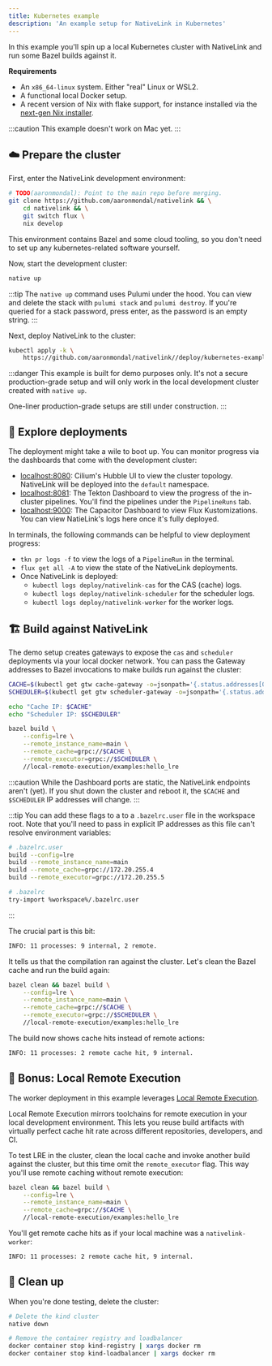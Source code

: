 ```yaml
---
title: Kubernetes example
description: 'An example setup for NativeLink in Kubernetes'
---
```


In this example you'll spin up a local Kubernetes cluster with NativeLink and
run some Bazel builds against it.

**Requirements**

- An `x86_64-linux` system. Either "real" Linux or WSL2.
- A functional local Docker setup.
- A recent version of Nix with flake support, for instance installed via the
  [next-gen Nix installer](https://github.com/NixOS/experimental-nix-installer).

:::caution
This example doesn't work on Mac yet.
:::


## ☁️ Prepare the cluster

First, enter the NativeLink development environment:

```bash
# TODO(aaronmondal): Point to the main repo before merging.
git clone https://github.com/aaronmondal/nativelink && \
    cd nativelink && \
    git switch flux \
    nix develop
```

This environment contains Bazel and some cloud tooling, so you don't need to set
up any kubernetes-related software yourself.

Now, start the development cluster:

```bash
native up
```

:::tip
The `native up` command uses Pulumi under the hood. You can view and delete
the stack with `pulumi stack` and `pulumi destroy`. If you're queried for a
stack password, press enter, as the password is an empty string.
:::

Next, deploy NativeLink to the cluster:

```bash
kubectl apply -k \
    https://github.com/aaronmondal/nativelink//deploy/kubernetes-example?ref=flux
```

:::danger
This example is built for demo purposes only. It's not a secure production-grade
setup and will only work in the local development cluster created with
`native up`.

One-liner production-grade setups are still under construction.
:::

## 🔭 Explore deployments

The deployment might take a wile to boot up. You can monitor progress via the
dashboards that come with the development cluster:

- [localhost:8080](http://localhost:8080): Cilium's Hubble UI to view the
  cluster topology. NativeLink will be deployed into the `default` namespace.
- [localhost:8081](http://localhost:8081): The Tekton Dashboard to view the
  progress of the in-cluster pipelines. You'll find the pipelines under the
  `PipelineRuns` tab.
- [localhost:9000](http://localhost:9000): The Capacitor Dashboard to view Flux
  Kustomizations. You can view NatieLink's logs here once it's fully deployed.

In terminals, the following commands can be helpful to view deployment progress:

- `tkn pr logs -f` to view the logs of a `PipelineRun` in the terminal.
- `flux get all -A` to view the state of the NativeLink deployments.
- Once NativeLink is deployed:
    - `kubectl logs deploy/nativelink-cas` for the CAS (cache) logs.
    - `kubectl logs deploy/nativelink-scheduler` for the scheduler logs.
    - `kubectl logs deploy/nativelink-worker` for the worker logs.

## 🏗️ Build against NativeLink

The demo setup creates gateways to expose the `cas` and `scheduler` deployments
via your local docker network. You can pass the Gateway addresses to Bazel
invocations to make builds run against the cluster:

```bash
CACHE=$(kubectl get gtw cache-gateway -o=jsonpath='{.status.addresses[0].value}')
SCHEDULER=$(kubectl get gtw scheduler-gateway -o=jsonpath='{.status.addresses[0].value}')

echo "Cache IP: $CACHE"
echo "Scheduler IP: $SCHEDULER"

bazel build \
    --config=lre \
    --remote_instance_name=main \
    --remote_cache=grpc://$CACHE \
    --remote_executor=grpc://$SCHEDULER \
    //local-remote-execution/examples:hello_lre
```

:::caution
While the Dashboard ports are static, the NativeLink endpoints aren't (yet).
If you shut down the cluster and reboot it, the `$CACHE` and `$SCHEDULER` IP
addresses will change.
:::

:::tip
You can add these flags to a to a `.bazelrc.user` file in the workspace root.
Note that you'll need to pass in explicit IP addresses as this file can't
resolve environment variables:
```bash
# .bazelrc.user
build --config=lre
build --remote_instance_name=main
build --remote_cache=grpc://172.20.255.4
build --remote_executor=grpc://172.20.255.5
```

```bash
# .bazelrc
try-import %workspace%/.bazelrc.user
```
:::

The crucial part is this bit:

```txt
INFO: 11 processes: 9 internal, 2 remote.
```

It tells us that the compilation ran against the cluster. Let's clean the Bazel
cache and run the build again:

```bash
bazel clean && bazel build \
    --config=lre \
    --remote_instance_name=main \
    --remote_cache=grpc://$CACHE \
    --remote_executor=grpc://$SCHEDULER \
    //local-remote-execution/examples:hello_lre
```

The build now shows cache hits instead of remote actions:

```txt
INFO: 11 processes: 2 remote cache hit, 9 internal.
```

## 🚀 Bonus: Local Remote Execution

The worker deployment in this example leverages [Local Remote Execution](../explanations/lre).

Local Remote Execution mirrors toolchains for remote execution in your local
development environment. This lets you reuse build artifacts with virtually
perfect cache hit rate across different repositories, developers, and CI.

To test LRE in the cluster, clean the local cache and invoke another build
against the cluster, but this time omit the `remote_executor` flag. This way
you'll use remote caching without remote execution:

```bash
bazel clean && bazel build \
    --config=lre \
    --remote_instance_name=main \
    --remote_cache=grpc://$CACHE \
    //local-remote-execution/examples:hello_lre
```

You'll get remote cache hits as if your local machine was a `nativelink-worker`:

```txt
INFO: 11 processes: 2 remote cache hit, 9 internal.
```

## 🧹 Clean up

When you're done testing, delete the cluster:

```bash
# Delete the kind cluster
native down

# Remove the container registry and loadbalancer
docker container stop kind-registry | xargs docker rm
docker container stop kind-loadbalancer | xargs docker rm
```
